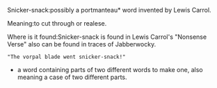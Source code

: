 Snicker-snack:possibly a portmanteau* word invented by Lewis Carrol.

Meaning:to cut through or realese.

Where is it found:Snicker-snack is found in Lewis Carrol's "Nonsense Verse" also can be found in traces of Jabberwocky.
 "The vorpal blade went snicker-snack!"

*a word containing parts of two different words to make one, also meaning a case of two different parts.


{{stub}}